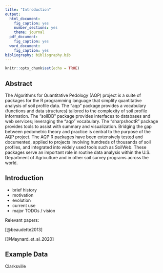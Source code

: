 ```yaml
---
title: "Introduction"
output:
  html_document:
    fig_caption: yes
    number_sections: yes
    theme: journal
  pdf_document:
    fig_caption: yes
  word_document:
    fig_caption: yes
bibliography: bibliography.bib
---
```


```r
knitr::opts_chunk$set(echo = TRUE)
```


## Abstract

The Algorithms for Quantitative Pedology (AQP) project is a suite of packages for the R programming language that simplify quantitative analysis of soil profile data. The "aqp" package provides a vocabulary (functions and data structures) tailored to the complexity of soil profile information. The "soilDB" package provides interfaces to databases and web services; leveraging the "aqp" vocabulary. The "sharpshootR" package provides tools to assist with summary and visualization. Bridging the gap between pedometric theory and practice is central to the purpose of the AQP project. The AQP R packages have been extensively tested and documented, applied to projects involving hundreds of thousands of soil profiles, and integrated into widely used tools such as SoilWeb. These packages serve an important role in routine data analysis within the U.S. Department of Agriculture and in other soil survey programs across the world.



## Introduction


  * brief history
  * motivation
  * evolution
  * current use
  * major TODOs / vision



Relevant papers:

[@beaudette2013]

[@Maynard_et_al_2020]



## Example Data

Clarksville






